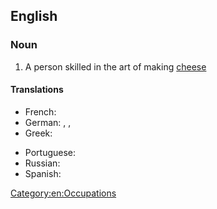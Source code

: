 ==English==
{{wikipedia}}
===Noun===
{{en-noun}}

# A person skilled in the art of making [[cheese]]

====Translations====
{{trans-top|person skilled in making cheese}}
* French: {{t+|fr|fromager|m}}
* German: {{t|de|Käsemacher|m}}, {{t|de|Käser|m}}, {{t|de|Käsemacherin|f}}
* Greek: {{t+|el|τυροκόμος|m|sc=Grek}}
{{trans-mid}}
* Portuguese: {{t+|pt|queijeiro}}
* Russian: {{t+|ru|сыроде́л|m}}
* Spanish: {{t|es|quesero}}
{{trans-bottom}}

[[Category:en:Occupations]]